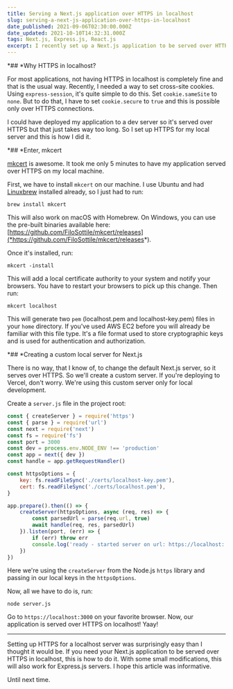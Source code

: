 ```yaml
---
title: Serving a Next.js application over HTTPS in localhost
slug: serving-a-next-js-application-over-https-in-localhost
date_published: 2021-09-06T02:30:00.000Z
date_updated: 2021-10-10T14:32:31.000Z
tags: Next.js, Express.js, React.js
excerpt: I recently set up a Next.js application to be served over HTTPS in localhost using mkcert. This is how I did it in under 5 minutes.
---
```


*## *Why HTTPS in localhost?

For most applications, not having HTTPS in localhost is completely fine and that is the usual way. Recently, I needed a way to set cross-site cookies. Using `express-session`, it's quite simple to do this. Set `cookie.sameSite` to `none`. But to do that, I have to set `cookie.secure` to `true` and this is possible only over HTTPS connections.

I could have deployed my application to a dev server so it's served over HTTPS but that just takes way too long. So I set up HTTPS for my local server and this is how I did it.

*## *Enter, mkcert

[mkcert](*https://mkcert.dev*) is awesome. It took me only 5 minutes to have my application served over HTTPS on my local machine.

First, we have to install `mkcert` on our machine. I use Ubuntu and had [Linuxbrew](*https://docs.brew.sh/Homebrew-on-Linux*) installed already, so I just had to run:

```shell
brew install mkcert
```

This will also work on macOS with Homebrew. On Windows, you can use the pre-built binaries available here: [https://github.com/FiloSottile/mkcert/releases](*https://github.com/FiloSottile/mkcert/releases*).

Once it's installed, run:

```shell
mkcert -install
```

This will add a local certificate authority to your system and notify your browsers. You have to restart your browsers to pick up this change. Then run:

```shell
mkcert localhost
```

This will generate two `pem` (localhost.pem and localhost-key.pem) files in your `home` directory. If you've used AWS EC2 before you will already be familiar with this file type. It's a file format used to store cryptographic keys and is used for authentication and authorization.

*## *Creating a custom local server for Next.js

There is no way, that I know of, to change the default Next.js server, so it serves over HTTPS. So we'll create a custom server. If you're deploying to Vercel, don't worry. We're using this custom server only for local development.

Create a `server.js` file in the project root:

```js
const { createServer } = require('https')
const { parse } = require('url')
const next = require('next')
const fs = require('fs')
const port = 3000
const dev = process.env.NODE_ENV !== 'production'
const app = next({ dev })
const handle = app.getRequestHandler()

const httpsOptions = {
	key: fs.readFileSync('./certs/localhost-key.pem'),
	cert: fs.readFileSync('./certs/localhost.pem'),
}

app.prepare().then(() => {
	createServer(httpsOptions, async (req, res) => {
		const parsedUrl = parse(req.url, true)
		await handle(req, res, parsedUrl)
	}).listen(port, (err) => {
		if (err) throw err
		console.log('ready - started server on url: https://localhost:' + port)
	})
})
```

Here we're using the `createServer` from the Node.js `https` library and passing in our local keys in the `httpsOptions`.

Now, all we have to do is, run:

```shell
node server.js
```

Go to `https://localhost:3000` on your favorite browser. Now, our application is served over HTTPS on localhost! Yaay!

---

Setting up HTTPS for a localhost server was surprisingly easy than I thought it would be. If you need your Next.js application to be served over HTTPS in localhost, this is how to do it. With some small modifications, this will also work for Express.js servers. I hope this article was informative.

Until next time.
